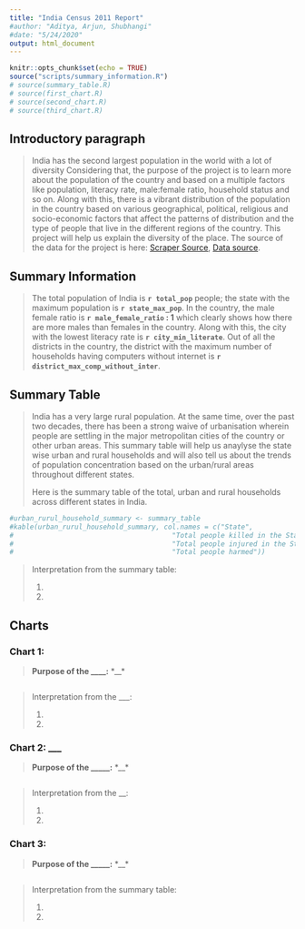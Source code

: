```yaml
---
title: "India Census 2011 Report"
#author: "Aditya, Arjun, Shubhangi"
#date: "5/24/2020"
output: html_document
---
```


```r
knitr::opts_chunk$set(echo = TRUE)
source("scripts/summary_information.R")
# source(summary_table.R)
# source(first_chart.R)
# source(second_chart.R)
# source(third_chart.R)
```

## Introductory paragraph
> India has the second largest population in the world with a lot of diversity Considering that, the purpose of the project is to learn more about the population of the country and based on a multiple factors like population, literacy rate, male:female ratio, household status and so on. Along with this, there is a vibrant distribution of the population in the country based on various geographical, political, religious and socio-economic factors that affect the patterns of distribution and the type of people that live in the different regions of the country. This project will help us explain the diversity of the place.
> The source of the data for the project is here: [Scraper Source](https://github.com/nishusharma1608/India-Census-2011-Analysis), [Data source](http://censusindia.gov.in/2011-Common/CensusData2011.html).

## Summary Information
> The total population of India is **`r total_pop`** people; the state with the maximum population is **`r state_max_pop`**. In the country, the male female ratio is **`r male_female_ratio` : 1** which clearly shows how there are more males than females in the country. Along with this, the city with the lowest literacy rate is **`r city_min_literate`**. Out of all the districts in the country, the district with the maximum number of households having computers without internet is **`r district_max_comp_without_inter`**.

## Summary Table
>  India has a very large rural population. At the same time, over the past two decades, there has been a strong waive of urbanisation wherein people are settling in the major metropolitan cities of the country or other urban areas. This summary table will help us anaylyse the state wise urban and rural households and will also tell us about the trends of population concentration based on the urban/rural areas throughout different states.
>
> Here is the summary table of the total, urban and rural households across different states in India.

```r
#urban_rurul_household_summary <- summary_table
#kable(urban_rurul_household_summary, col.names = c("State",
#                                       "Total people killed in the State",
#                                       "Total people injured in the State",
#                                       "Total people harmed"))
```

> Interpretation from the summary table:
>
> 1. 
> 2. 

## Charts

### Chart 1:

> **Purpose of the ____:** *__* 

```r

```

> Interpretation from the ___:
>
> 1. 
> 2. 

### Chart 2: ___

> **Purpose of the _____:** *__* 

```r

```

> Interpretation from the __: 
>
> 1. 
> 2. 

### Chart 3:

> **Purpose of the _____:** *__* 

```r

```

> Interpretation from the summary table:
>
> 1. 
> 2. 
